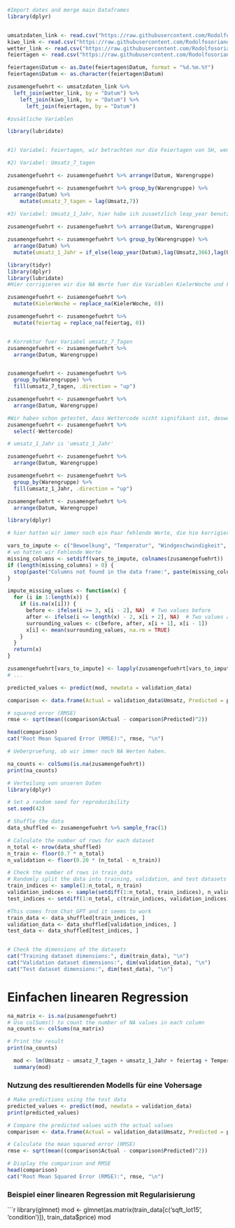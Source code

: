 ```r
#Import dates and merge main Dataframes
library(dplyr)


umsatzdaten_link <- read.csv("https://raw.githubusercontent.com/Rodolfosoriano/Opencampus12A/main/umsatzdaten_gekuerzt.csv")
kiwo_link <- read.csv("https://raw.githubusercontent.com/Rodolfosoriano/Opencampus12A/main/kiwo.csv")
wetter_link <- read.csv("https://raw.githubusercontent.com/Rodolfosoriano/Opencampus12A/main/wetter.csv")
feiertagen <- read.csv("https://raw.githubusercontent.com/Rodolfosoriano/Opencampus12A/main/feiertagen.csv", sep = ",")

feiertagen$Datum <- as.Date(feiertagen$Datum, format = "%d.%m.%Y")
feiertagen$Datum <- as.character(feiertagen$Datum)

zusamengefuehrt <- umsatzdaten_link %>%
  left_join(wetter_link, by = "Datum") %>%
    left_join(kiwo_link, by = "Datum") %>%
      left_join(feiertagen, by = "Datum")

```


```r
#zusätliche Variablen

library(lubridate)


#1) Variabel: Feiertagen, wir betrachten nur die Feiertagen von SH, wenn unserer Bäckerei geöffnet war, das war schon oben als Feiertagen gemacht. Aus diesem Grund ist die Variabel ziemlich Stark und Signifikant, fruehr hatten wir betrachten alle die Feiertagen betrachten, und die Variabel war nicht Signifikant.

#2) Variabel: Umsatz_7_tagen

zusamengefuehrt <- zusamengefuehrt %>% arrange(Datum, Warengruppe)

zusamengefuehrt <- zusamengefuehrt %>% group_by(Warengruppe) %>%
  arrange(Datum) %>%
    mutate(umsatz_7_tagen = lag(Umsatz,7))
    
#3) Variabel: Umsatz_1_Jahr, hier habe ich zusaetzlich leap_year benutzt fuer die Fallen, wenn Das Jahr 366 hat.

zusamengefuehrt <- zusamengefuehrt %>% arrange(Datum, Warengruppe)

zusamengefuehrt <- zusamengefuehrt %>% group_by(Warengruppe) %>%
  arrange(Datum) %>%
  mutate(umsatz_1_Jahr = if_else(leap_year(Datum),lag(Umsatz,366),lag(Umsatz,365)))


```


```r
library(tidyr)
library(dplyr)
library(lubridate)
#Hier corrigieren wir die NA Werte fuer die Variablen KielerWoche und Feiertag, anstatt haben wir jetzt 0, das heisst, dass jetzt haben wir richtigen Dummy variablen.

zusamengefuehrt <- zusamengefuehrt %>%
  mutate(KielerWoche = replace_na(KielerWoche, 0))

zusamengefuehrt <- zusamengefuehrt %>%
  mutate(feiertag = replace_na(feiertag, 0))


# Korrektur fuer Variabel umsatz_7_Tagen
zusamengefuehrt <- zusamengefuehrt %>%
  arrange(Datum, Warengruppe)


zusamengefuehrt <- zusamengefuehrt %>%
  group_by(Warengruppe) %>%
  fill(umsatz_7_tagen, .direction = "up")

zusamengefuehrt <- zusamengefuehrt %>%
  arrange(Datum, Warengruppe)

#Wir haben schon getestet, dass Wettercode nicht signifikant ist, deswegen schmeißen die Variable weg.
zusamengefuehrt <- zusamengefuehrt %>%
  select(-Wettercode)
```

```r
# umsatz_1_Jahr is 'umsatz_1_Jahr'

zusamengefuehrt <- zusamengefuehrt %>%
  arrange(Datum, Warengruppe)

zusamengefuehrt <- zusamengefuehrt %>%
  group_by(Warengruppe) %>%
  fill(umsatz_1_Jahr, .direction = "up")

zusamengefuehrt <- zusamengefuehrt %>%
  arrange(Datum, Warengruppe)


```



```r
library(dplyr)

# hier hatten wir immer noch ein Paar fehlende Werte, die hie korrigiert sind, duch eine Regression.

vars_to_impute <- c("Bewoelkung", "Temperatur", "Windgeschwindigkeit", "umsatz_1_Jahr")  # Corrected column name
# wo hatten wir Fehlende Werte
missing_columns <- setdiff(vars_to_impute, colnames(zusamengefuehrt))
if (length(missing_columns) > 0) {
  stop(paste("Columns not found in the data frame:", paste(missing_columns, collapse = ", ")))
}

impute_missing_values <- function(x) {
  for (i in 1:length(x)) {
    if (is.na(x[i])) {
      before <- ifelse(i >= 3, x[i - 2], NA)  # Two values before
      after <- ifelse(i <= length(x) - 2, x[i + 2], NA)  # Two values after
      surrounding_values <- c(before, after, x[i + 1], x[i - 1])
      x[i] <- mean(surrounding_values, na.rm = TRUE)
    }
  }
  return(x)
}

zusamengefuehrt[vars_to_impute] <- lapply(zusamengefuehrt[vars_to_impute], impute_missing_values)
# ...

predicted_values <- predict(mod, newdata = validation_data)

comparison <- data.frame(Actual = validation_data$Umsatz, Predicted = predicted_values)

# squared error (RMSE)
rmse <- sqrt(mean((comparison$Actual - comparison$Predicted)^2))

head(comparison)
cat("Root Mean Squared Error (RMSE):", rmse, "\n")
```

```r
# Ueberpruefung, ob wir immer noch NA Werten haben.

na_counts <- colSums(is.na(zusamengefuehrt))
print(na_counts)
```

```r
# Verteilung von unseren Daten
library(dplyr)

# Set a random seed for reproducibility
set.seed(42)

# Shuffle the data
data_shuffled <- zusamengefuehrt %>% sample_frac(1)

# Calculate the number of rows for each dataset
n_total <- nrow(data_shuffled)
n_train <- floor(0.7 * n_total)
n_validation <- floor(0.20 * (n_total - n_train))

# Check the number of rows in train_data
# Randomly split the data into training, validation, and test datasets
train_indices <- sample(1:n_total, n_train)
validation_indices <- sample(setdiff(1:n_total, train_indices), n_validation)
test_indices <- setdiff(1:n_total, c(train_indices, validation_indices))

#This comes from Chat_GPT and it seems to work
train_data <- data_shuffled[train_indices, ]
validation_data <- data_shuffled[validation_indices, ]
test_data <- data_shuffled[test_indices, ]


# Check the dimensions of the datasets
cat("Training dataset dimensions:", dim(train_data), "\n")
cat("Validation dataset dimensions:", dim(validation_data), "\n")
cat("Test dataset dimensions:", dim(test_data), "\n")
```





# Einfachen linearen Regression
```r
na_matrix <- is.na(zusamengefuehrt)
# Use colSums() to count the number of NA values in each column
na_counts <- colSums(na_matrix)

# Print the result
print(na_counts)

  mod <- lm(Umsatz ~ umsatz_7_tagen + umsatz_1_Jahr + feiertag + Temperatur + KielerWoche, train_data)
  summary(mod)
```

### Nutzung des resultierenden Modells für eine Vohersage
```r
# Make predictions using the test data
predicted_values <- predict(mod, newdata = validation_data)
print(predicted_values)

# Compare the predicted values with the actual values
comparison <- data.frame(Actual = validation_data$Umsatz, Predicted = predicted_values)

# Calculate the mean squared error (RMSE)
rmse <- sqrt(mean((comparison$Actual - comparison$Predicted)^2))

# Display the comparison and RMSE
head(comparison)
cat("Root Mean Squared Error (RMSE):", rmse, "\n")

```

### Beispiel einer linearen Regression mit Regularisierung
```r
library(glmnet)
mod <- glmnet(as.matrix(train_data[c('sqft_lot15', 'condition')]), train_data$price)
mod